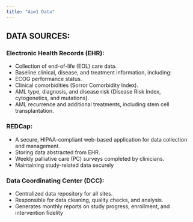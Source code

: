 ```yaml
---
title: "Aim1 Data"
---
```


## DATA SOURCES:

<!-- (identify existing data and additional data needed) -->

### Electronic Health Records (EHR):

-	Collection of end-of-life (EOL) care data.
-	Baseline clinical, disease, and treatment information, including:
  - ECOG performance status.
  - Clinical comorbidities (Sorror Comorbidity Index).
  - AML type, diagnosis, and disease risk (Disease Risk Index, cytogenetics, and mutations).
  - AML recurrence and additional treatments, including stem cell transplantation.


### REDCap:

-	A secure, HIPAA-compliant web-based application for data collection and management.
-	Storing data abstracted from EHR.
-	Weekly palliative care (PC) surveys completed by clinicians.
-	Maintaining study-related data securely

### Data Coordinating Center (DCC):

-	Centralized data repository for all sites.
-	Responsible for data cleaning, quality checks, and analysis.
-	Generates monthly reports on study progress, enrollment, and intervention fidelity
